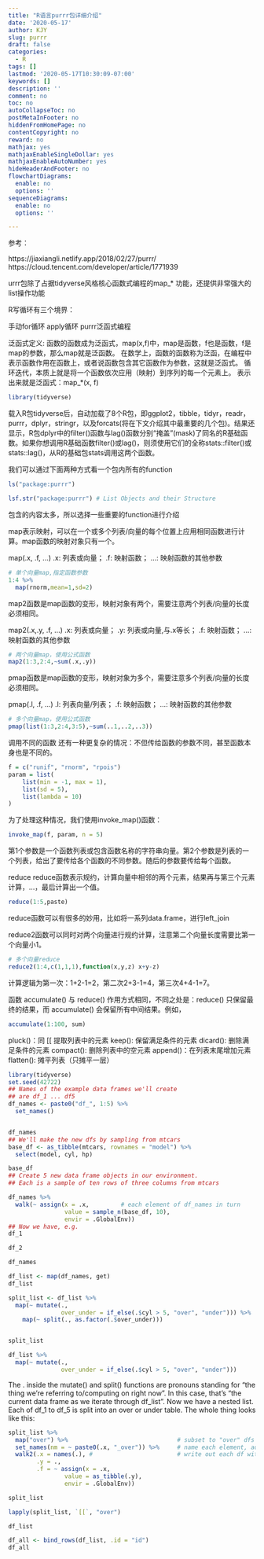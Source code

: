 ```yaml
---
title: "R语言purrr包详细介绍"
date: '2020-05-17'
author: KJY
slug: purrr
draft: false
categories:
  - R
tags: []
lastmod: '2020-05-17T10:30:09-07:00'
keywords: []
description: ''
comment: no
toc: no
autoCollapseToc: no
postMetaInFooter: no
hiddenFromHomePage: no
contentCopyright: no
reward: no
mathjax: yes
mathjaxEnableSingleDollar: yes
mathjaxEnableAutoNumber: yes
hideHeaderAndFooter: no
flowchartDiagrams:
  enable: no
  options: ''
sequenceDiagrams:
  enable: no
  options: ''

---
```


参考：

https://jiaxiangli.netlify.app/2018/02/27/purrr/
https://cloud.tencent.com/developer/article/1771939

urrr包除了占据tidyverse风格核心函数式编程的map_* 功能，还提供非常强大的list操作功能

R写循环有三个境界：

手动for循环
apply循环
purrr泛函式编程

泛函式定义: 函数的函数成为泛函式，map(x,f)中，map是函数，f也是函数，f是map的参数，那么map就是泛函数。
在数学上，函数的函数称为泛函，在编程中表示函数作用在函数上，或者说函数包含其它函数作为参数，这就是泛函式。
循环迭代，本质上就是将一个函数依次应用（映射）到序列的每一个元素上。
表示出来就是泛函式：map_*(x, f)

```r
library(tidyverse)
```


载入R包tidyverse后，自动加载了8个R包，即ggplot2，tibble，tidyr，readr，purrr，dplyr，stringr，以及forcats(将在下文介绍其中最重要的几个包)。结果还显示，R包dplyr中的filter()函数与lag()函数分别“掩盖”(mask)了同名的R基础函数。如果你想调用R基础函数filter()或lag()，则须使用它们的全称stats::filter()或stats::lag()，从R的基础包stats调用这两个函数。

我们可以通过下面两种方式看一个包内所有的function

```r
ls("package:purrr")
```

```r
lsf.str("package:purrr") # List Objects and their Structure
```

包含的内容太多，所以选择一些重要的function进行介绍

map表示映射，可以在一个或多个列表/向量的每个位置上应用相同函数进行计算。map函数的映射对象只有一个。

map(.x, .f, …)
.x: 列表或向量；
.f: 映射函数；
...: 映射函数的其他参数

```r
# 单个向量map,指定函数参数
1:4 %>%
  map(rnorm,mean=1,sd=2)
```

map2函数是map函数的变形，映射对象有两个，需要注意两个列表/向量的长度必须相同。

map2(.x,.y, .f, …)
.x: 列表或向量；
.y: 列表或向量,与.x等长；
.f: 映射函数；
...: 映射函数的其他参数

```r
# 两个向量map，使用公式函数
map2(1:3,2:4,~sum(.x,.y))
```

pmap函数是map函数的变形，映射对象为多个，需要注意多个列表/向量的长度必须相同。

pmap(.l, .f, …)
.l: 列表向量/列表；
.f: 映射函数；
...: 映射函数的其他参数

```r
# 多个向量map，使用公式函数
pmap(list(1:3,2:4,3:5),~sum(..1,..2,..3))
```


调用不同的函数
还有一种更复杂的情况：不但传给函数的参数不同，甚至函数本身也是不同的。

```r
f = c("runif", "rnorm", "rpois")
param = list(
    list(min = -1, max = 1),
    list(sd = 5),
    list(lambda = 10)
)
```


为了处理这种情况，我们使用invoke_map()函数：

```r
invoke_map(f, param, n = 5)
```

第1个参数是一个函数列表或包含函数名称的字符串向量。第2个参数是列表的一个列表，给出了要传给各个函数的不同参数。随后的参数要传给每个函数。




reduce
reduce函数表示规约，计算向量中相邻的两个元素，结果再与第三个元素计算，…，最后计算出一个值。

```r
reduce(1:5,paste)
```

reduce函数可以有很多的妙用，比如将一系列data.frame，进行left_join

reduce2函数可以同时对两个向量进行规约计算，注意第二个向量长度需要比第一个向量小1。

```r
# 多个向量reduce
reduce2(1:4,c(1,1,1),function(x,y,z) x+y-z)

```

计算逻辑为第一次：1+2-1=2，第二次2+3-1=4，第三次4+4-1=7。


函数 accumulate() 与 reduce() 作用方式相同，不同之处是：reduce() 只保留最终的结果，而 accumulate() 会保留所有中间结果。例如，

```r
accumulate(1:100, sum) 
```


pluck()：同 [[ 提取列表中的元素
keep(): 保留满足条件的元素
dicard(): 删除满足条件的元素
compact(): 删除列表中的空元素
append()：在列表末尾增加元素
flatten(): 摊平列表（只摊平一层）



```r
library(tidyverse)
set.seed(42722)
## Names of the example data frames we'll create
## are df_1 ... df5
df_names <- paste0("df_", 1:5) %>% 
  set_names()


df_names
## We'll make the new dfs by sampling from mtcars
base_df <- as_tibble(mtcars, rownames = "model") %>% 
  select(model, cyl, hp)

base_df
## Create 5 new data frame objects in our environment.
## Each is a sample of ten rows of three columns from mtcars

df_names %>% 
  walk(~ assign(x = .x,         # each element of df_names in turn
                value = sample_n(base_df, 10), 
                envir = .GlobalEnv))
## Now we have, e.g.
df_1

df_2
```
```r
df_names
```



```r
df_list <- map(df_names, get)
df_list
```



```r
split_list <- df_list %>% 
  map(~ mutate(., 
               over_under = if_else(.$cyl > 5, "over", "under"))) %>% 
    map(~ split(., as.factor(.$over_under))) 


split_list
```

```r
df_list %>% 
  map(~ mutate(., 
               over_under = if_else(.$cyl > 5, "over", "under")))
```


The . inside the mutate() and split() functions are pronouns standing for “the thing we’re referring to/computing on right now”. In this case, that’s “the current data frame as we iterate through df_list”. Now we have a nested list. Each of df_1 to df_5 is split into an over or under table. The whole thing looks like this:


```r
split_list %>% 
  map("over") %>%                               # subset to "over" dfs only
  set_names(nm = ~ paste0(.x, "_over")) %>%     # name each element, add the _over suffix
  walk2(.x = names(.), #                        # write out each df with its name
        .y = .,
        .f = ~ assign(x = .x,
                value = as_tibble(.y),
                envir = .GlobalEnv))

split_list
```


```r
lapply(split_list, `[[`, "over")
```

```r
df_list
```


```r
df_all <- bind_rows(df_list, .id = "id")
df_all
```



